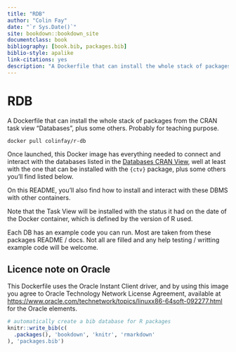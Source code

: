 ```yaml
--- 
title: "RDB"
author: "Colin Fay"
date: "`r Sys.Date()`"
site: bookdown::bookdown_site
documentclass: book
bibliography: [book.bib, packages.bib]
biblio-style: apalike
link-citations: yes
description: "A Dockerfile that can install the whole stack of packages from the CRAN task view \"Databases\", plus some others. Probably for teaching purpose."
---
```


# RDB {-}

A Dockerfile that can install the whole stack of packages from the CRAN task view "Databases", plus some others. Probably for teaching purpose.

```
docker pull colinfay/r-db
```

Once launched, this Docker image has everything needed to connect and interact with the databases listed in the [Databases CRAN View](https://cran.r-project.org/web/views/Databases.html), well at least with the one that can be installed with the `{ctv}` package, plus some others you'll find listed below.

On this README, you'll also find how to install and interact with these DBMS with other containers.

Note that the Task View will be installed with the status it had on the date of the Docker container, which is defined by the version of R used.

Each DB has an example code you can run. Most are taken from these packages README / docs. Not all are filled and any help testing / writting example code will be welcome.

## Licence note on Oracle {-}

This Dockerfile uses the Oracle Instant Client driver, and by using this image you agree to Oracle Technology Network License Agreement, available at <https://www.oracle.com/technetwork/topics/linuxx86-64soft-092277.html> for the Oracle elements.


```r
# automatically create a bib database for R packages
knitr::write_bib(c(
  .packages(), 'bookdown', 'knitr', 'rmarkdown'
), 'packages.bib')
```

